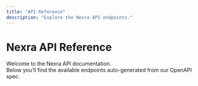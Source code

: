 ```yaml
---
title: "API Reference"
description: "Explore the Nexra API endpoints."
---
```


# Nexra API Reference

Welcome to the Nexra API documentation.  
Below you’ll find the available endpoints auto-generated from our OpenAPI spec.

<OpenAPI src="./openapi.json" hideSchemas={false} />
